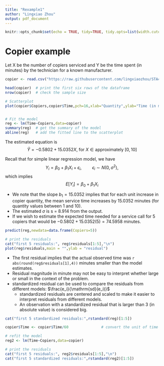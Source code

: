 ```yaml
---
title: "Rexample1"
author: "Lingxiao Zhou"
output: pdf_document
---
```


```r
knitr::opts_chunk$set(echo = TRUE, tidy=TRUE, tidy.opts=list(width.cutoff=60))
```


# Copier example

Let X be the number of copiers serviced and Y be the time spent (in
minutes) by the technician for a known manufacturer.


```r
copier <- read.csv("https://raw.githubusercontent.com/lingxiaozhou/STA4210Rmaterial/main/data/copiers.csv",skip=1,header=TRUE)

head(copier)  # print the first six rows of the dataframe
nrow(copier)  # check the sample size
```








```r
# Scatterplot
plot(copier$Copiers,copier$Time,pch=16,xlab="Quantity",ylab="Time (in minutes)",main="Scatterplot")


# Fit the model
reg <- lm(Time~Copiers,data=copier)
summary(reg)  # get the summary of the model
abline(reg)   # add the fitted line to the scatterplot
```



The estimated equation is
$$\hat Y = -0.5802 + 15.0352X,\ \mathrm{for}\  X \in \mathrm{approximately}\   [0, 10]$$

Recall that for simple linear regression model, we have
$$Y_i = \beta_0+\beta_1X_i+\epsilon_i,\hspace{1cm}\epsilon_i\sim N(0,\sigma^2),$$ which implies
$$E[Y_i] = \beta_0+\beta_1X_i$$

* We note that the slope $b_1 = 15.0352$ implies that for each unit
increase in copier quantity, the mean service time increases by 15.0352
minutes (for quantity values between 1 and 10).
* The estimated $\sigma$ is s = 8.914 from the output.
* If we wish to estimate the expected time needed for a service call for 5 copiers
that would be $-0.5802 + 15.0352(5) = 74.5958 \  \mathrm{minutes}.$

```r
predict(reg,newdata=data.frame(Copiers=5))
```

```r
# print the residuals
cat("first 5 residuals:", reg$residuals[1:5],"\n")
plot(reg$residuals,main = "",ylab = "residual")
```

* The first residual implies that the actual observed time was `r abs(round(reg$residuals[1],4))` minutes smaller than the model estimates.
* Residual magnitude in minute may not be easy to interpret whether large or small in the context of the problem.
* standardized residual can be used to compare the residuals from different models: $\frac{e_i}{\mathrm{sd}(e_i)}$
    - standardized residuals are centered and scaled to make it easier to interpret residuals from different models.
    - An observation with a standardized residual that is larger than 3 (in absolute value) is considered big.

```r
cat("first 5 standardized residuals:",rstandard(reg)[1:5])
```



```r
copier$Time <- copier$Time/60               # convert the unit of time to hours
```


```r
# refit the model
reg2 <- lm(Time~Copiers,data=copier)   

# print the residuals
cat("first 5 residuals:", reg2$residuals[1:5],"\n")
cat("first 5 standardized residuals:",rstandard(reg2)[1:5])
```



